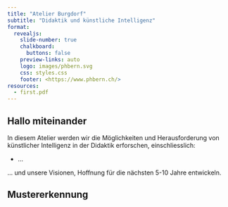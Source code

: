 ```yaml
---
title: "Atelier Burgdorf"
subtitle: "Didaktik und künstliche Intelligenz"
format:
  revealjs: 
    slide-number: true
    chalkboard: 
      buttons: false
    preview-links: auto
    logo: images/phbern.svg
    css: styles.css
    footer: <https://www.phbern.ch/>
resources:
  - first.pdf
---
```


## Hallo miteinander

In diesem Atelier werden wir die Möglichkeiten und Herausforderung von künstlicher Intelligenz in der Didaktik erforschen, einschliesslich:

-   ...

... und unsere Visionen, Hoffnung für die nächsten 5-10 Jahre entwickeln.


## Mustererkennung


<script src="https://cdn.jsdelivr.net/npm/@svgdotjs/svg.js"></script>
<script src="mustererkennung.js" defer></script>


<div id="svg-container"></div>



